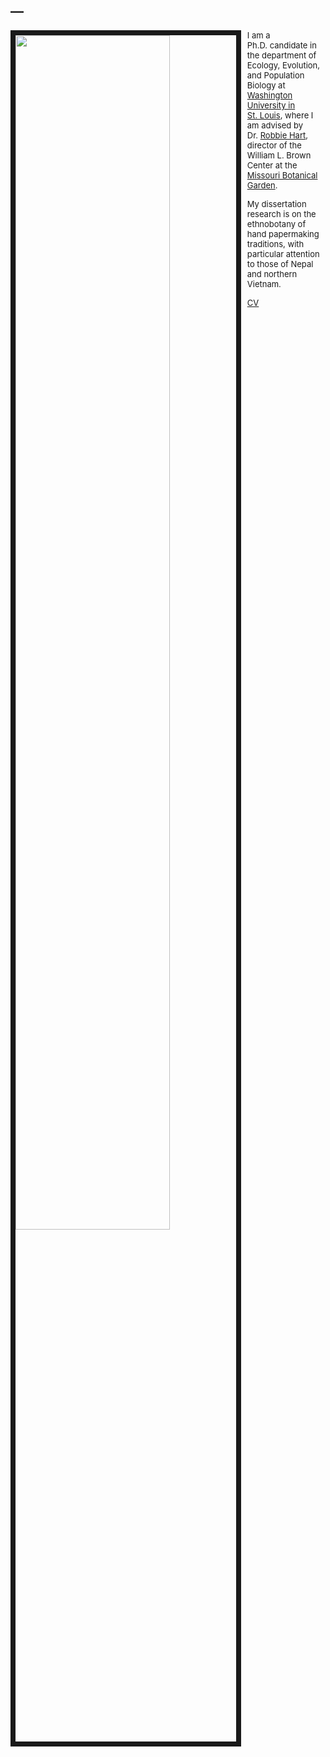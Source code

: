 ---
---

<link rel="stylesheet" href="styles.css" type="text/css">

<img src="images/JL_pm2.jpg" style="width:70%; border:8px solid; margin-right: 10px" align="left">

<font size="2">I am a Ph.D. candidate in the department of Ecology, Evolution, and Population Biology at [Washington University in St. Louis](http://dbbs.wustl.edu/curstudents/Pages/student_bio.aspx?SID=7333), where I am advised by Dr. [Robbie Hart](https://h4rt.squarespace.com/), director of the William L. Brown Center at the [Missouri Botanical Garden](https://www.missouribotanicalgarden.org/).

My dissertation research is on the ethnobotany of hand papermaking traditions, with particular attention to those of Nepal and northern Vietnam.

[CV](files/ojascastro_resume.pdf)</font>